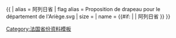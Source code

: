 {{ {{{1<noinclude>|country showdata</noinclude>}}}
| alias = 阿列日省
| flag alias = Proposition de drapeau pour le département de l'Ariège.svg
| size = {{{size|}}}
| name = {{#if: {{{name|}}} | {{{name|}}} | 阿列日省 }}
}}<noinclude>
[[Category:法国省份资料模板]]
</noinclude>